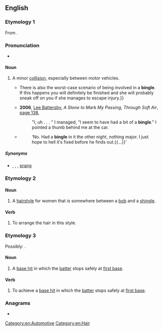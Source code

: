 ==English==

===Etymology 1===
From {{af|en|bing|t1=thump, sudden bang|-le|pos2=diminutive suffix}}.

===Pronunciation===
* {{audio|en|en-au-bingle.ogg|Audio (AU)}}

====Noun====
{{en-noun}}

# {{lb|en|Australia|informal}} A minor [[collision]], especially between motor vehicles.
#* {{quote-text|en|year=2005|author=Johnny Blue|title=The Blue Riders' Club|page=144|url=http://books.google.com.au/books?id=b-Xqj4M1QSAC&pg=PA144&dq=%22a+bingle%22%7C%22bingles%22+car+OR+vehicle+-intitle:%22bingle%22+-inauthor:%22bingle%22&hl=en&ei=nl3oTtbgEeyViAfw_7TNCA&sa=X&oi=book_result&ct=result&redir_esc=y#v=onepage&q=%22a%20bingle%22%7C%22bingles%22%20car%20OR%20vehicle%20-intitle%3A%22bingle%22%20-inauthor%3A%22bingle%22&f=false|passage=It is always an advantage if you have a sexy car, but if you pick her up in a rusty Datsun 180B you may as well say goodnight.{{...}}There is also the worst-case scenario of being involved in a '''bingle'''. If this happens you will definitely be finished and she will probably sneak off on you if she manages to escape injury.}}
#* '''2006''', [[w:Lee Battersby|Lee Battersby]], ''A Stone to Mark My Passing'', ''Through Soft Air'', [http://books.google.com.au/books?id=lFHZOozNgCwC&pg=PA138&dq=%22a+bingle%22|%22bingles%22+car+OR+vehicle+-intitle:%22bingle%22+-inauthor:%22bingle%22&hl=en&ei=FGHoTpT1CuidiAfv7-z4CA&sa=X&oi=book_result&ct=result&redir_esc=y#v=onepage&q=%22a%20bingle%22|%22bingles%22%20car%20OR%20vehicle%20-intitle%3A%22bingle%22%20-inauthor%3A%22bingle%22&f=false page 138],
#*: "I, uh . . . " I managed, "I seem to have had a bit of a '''bingle'''." I pointed a thumb behind me at the car.
#* {{quote-text|en|year=2010|author=Felicity Young|title=Take Out|page=163|url=http://books.google.com.au/books?id=5PfJ32aL-ZQC&pg=PA163&dq=%22a+bingle%22%7C%22bingles%22+car+OR+vehicle+-intitle:%22bingle%22+-inauthor:%22bingle%22&hl=en&ei=nl3oTtbgEeyViAfw_7TNCA&sa=X&oi=book_result&ct=result&redir_esc=y#v=onepage&q=%22a%20bingle%22%7C%22bingles%22%20car%20OR%20vehicle%20-intitle%3A%22bingle%22%20-inauthor%3A%22bingle%22&f=false|passage=‘But you've still got your father′s car haven′t you?’}}
#*: ‘No. Had a '''bingle''' in it the other night, nothing major. I just hope to hell it′s fixed before he finds out.{{...}}’

=====Synonyms=====
* {{l|en|collision}}, {{l|en|crash}}, {{l|en|fender-bender}} {{qualifier|US}}, [[prang]] {{qualifier|UK}}

===Etymology 2===
{{blend|en|bob|shingle}}

====Noun====
{{en-noun}}

# A [[hairstyle]] for women that is somewhere between a [[bob]] and a [[shingle]].

====Verb====
{{en-verb}}

# To arrange the hair in this style.

===Etymology 3===
Possibly: {{blend|en|bat|single|nocap=1}}.

====Noun====
{{en-noun}}

# {{lb|en|baseball|slang}} A [[base hit]] in which the [[batter]] stops safely at [[first base]].

====Verb====
{{en-verb}}

# {{lb|en|baseball|slang}} To achieve a [[base hit]] in which the [[batter]] stops safely at [[first base]].

===Anagrams===
* {{anagrams|en|a=begiln|Ebling}}

[[Category:en:Automotive]]
[[Category:en:Hair]]